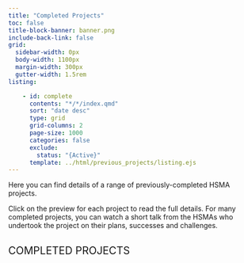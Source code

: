 ```yaml
---
title: "Completed Projects"
toc: false
title-block-banner: banner.png
include-back-link: false
grid:
  sidebar-width: 0px
  body-width: 1100px
  margin-width: 300px
  gutter-width: 1.5rem
listing:

    - id: complete
      contents: "*/*/index.qmd"
      sort: "date desc"
      type: grid
      grid-columns: 2
      page-size: 1000
      categories: false
      exclude:
        status: "{Active}"
      template: ../html/previous_projects/listing.ejs
---
```


```{=html}
    <style>
    h2 {
    text-transform: uppercase;
    font-weight: 400;
    text-align: left;
}
    </style>
```

Here you can find details of a range of previously-completed HSMA projects.

Click on the preview for each project to read the full details. For many completed projects, you can watch a short talk from the HSMAs who undertook the project on their plans, successes and challenges.

## Completed Projects

:::{#complete}
:::
